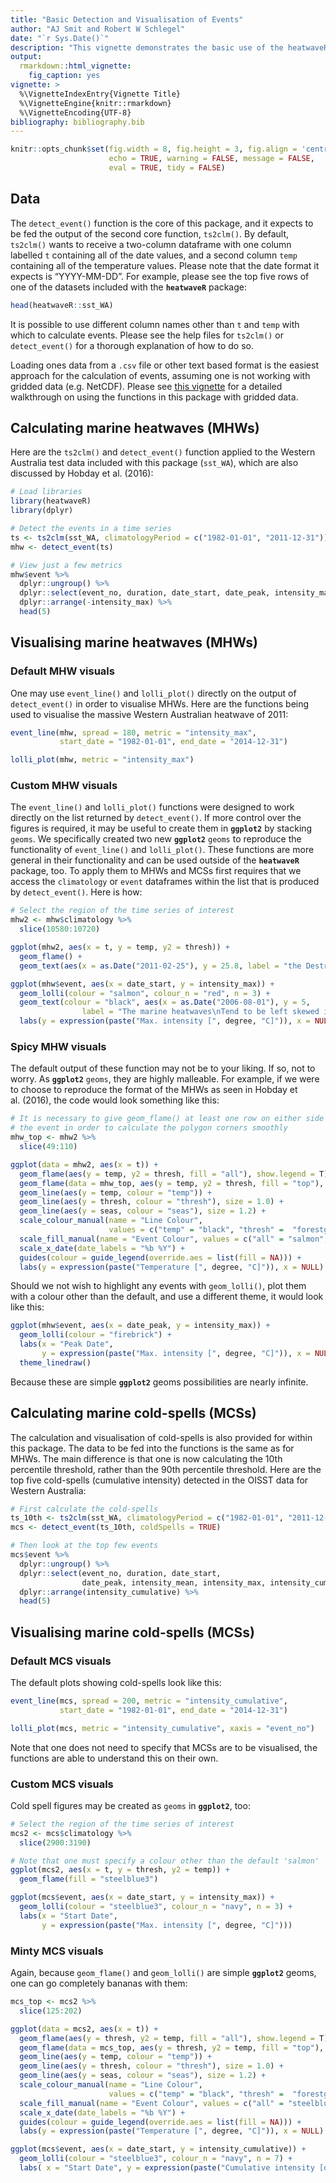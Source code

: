 ```yaml
---
title: "Basic Detection and Visualisation of Events"
author: "AJ Smit and Robert W Schlegel"
date: "`r Sys.Date()`"
description: "This vignette demonstrates the basic use of the heatwaveR package for the detection and visualisation of events."
output: 
  rmarkdown::html_vignette:
    fig_caption: yes
vignette: >
  %\VignetteIndexEntry{Vignette Title}
  %\VignetteEngine{knitr::rmarkdown}
  %\VignetteEncoding{UTF-8}
bibliography: bibliography.bib
---
```


```r
knitr::opts_chunk$set(fig.width = 8, fig.height = 3, fig.align = 'centre',
                      echo = TRUE, warning = FALSE, message = FALSE,
                      eval = TRUE, tidy = FALSE)
```

## Data

The `detect_event()` function is the core of this package, and it expects to be fed the output of the second core function, `ts2clm()`. By default, `ts2clm()` wants to receive a two-column dataframe with one column labelled `t` containing all of the date values, and a second column `temp` containing all of the temperature values. Please note that the date format it expects is "YYYY-MM-DD". For example, please see the top five rows of one of the datasets included with the __`heatwaveR`__ package:

```r
head(heatwaveR::sst_WA)
```

It is possible to use different column names other than `t` and `temp` with which to calculate events. Please see the help files for `ts2clm()` or `detect_event()` for a thorough explanation of how to do so.

Loading ones data from a `.csv` file or other text based format is the easiest approach for the calculation of events, assuming one is not working with gridded data (e.g. NetCDF). Please see [this vignette](https://robwschlegel.github.io/heatwaveR/articles/gridded_event_detection.html) for a detailed walkthrough on using the functions in this package with gridded data.

## Calculating marine heatwaves (MHWs)

Here are the `ts2clm()` and `detect_event()` function applied to the Western Australia test data included with this package (`sst_WA`), which are also discussed by Hobday et al. (2016):

```r
# Load libraries
library(heatwaveR)
library(dplyr)

# Detect the events in a time series
ts <- ts2clm(sst_WA, climatologyPeriod = c("1982-01-01", "2011-12-31"))
mhw <- detect_event(ts)

# View just a few metrics
mhw$event %>% 
  dplyr::ungroup() %>%
  dplyr::select(event_no, duration, date_start, date_peak, intensity_max, intensity_cumulative) %>% 
  dplyr::arrange(-intensity_max) %>% 
  head(5)
```

## Visualising marine heatwaves (MHWs)

### Default MHW visuals

One may use `event_line()` and `lolli_plot()` directly on the output of `detect_event()` in order to visualise MHWs. Here are the functions being used to visualise the massive Western Australian heatwave of 2011:

```r
event_line(mhw, spread = 180, metric = "intensity_max", 
           start_date = "1982-01-01", end_date = "2014-12-31")

lolli_plot(mhw, metric = "intensity_max")
```
<!-- ![](vignettes/fig-example1-1.png) -->
<!-- ![](vignettes/fig-example2-1.png) -->

### Custom MHW visuals

The `event_line()` and `lolli_plot()` functions were designed to work directly on the list returned by `detect_event()`. If more control over the figures is required, it may be useful to create them in **`ggplot2`** by stacking `geoms`. We specifically created two new **`ggplot2`** `geoms` to reproduce the functionality of `event_line()` and `lolli_plot()`. These functions are more general in their functionality and can be used outside of the **`heatwaveR`** package, too. To apply them to MHWs and MCSs first requires that we access the `climatology` or `event` dataframes within the list that is produced by `detect_event()`. Here is how:

```r
# Select the region of the time series of interest
mhw2 <- mhw$climatology %>% 
  slice(10580:10720)

ggplot(mhw2, aes(x = t, y = temp, y2 = thresh)) +
  geom_flame() +
  geom_text(aes(x = as.Date("2011-02-25"), y = 25.8, label = "the Destroyer\nof Kelps"))

ggplot(mhw$event, aes(x = date_start, y = intensity_max)) +
  geom_lolli(colour = "salmon", colour_n = "red", n = 3) +
  geom_text(colour = "black", aes(x = as.Date("2006-08-01"), y = 5,
                label = "The marine heatwaves\nTend to be left skewed in a\nGiven time series")) +
  labs(y = expression(paste("Max. intensity [", degree, "C]")), x = NULL)
```
<!-- ![](vignettes/fig-example3-1.png) -->
<!-- ![](vignettes/fig-example3-2.png) -->

### Spicy MHW visuals

The default output of these function may not be to your liking. If so, not to worry. As **`ggplot2`** `geoms`, they are highly malleable. For example, if we were to choose to reproduce the format of the MHWs as seen in Hobday et al. (2016), the code would look something like this:

```r
# It is necessary to give geom_flame() at least one row on either side of 
# the event in order to calculate the polygon corners smoothly
mhw_top <- mhw2 %>% 
  slice(49:110)

ggplot(data = mhw2, aes(x = t)) +
  geom_flame(aes(y = temp, y2 = thresh, fill = "all"), show.legend = T) +
  geom_flame(data = mhw_top, aes(y = temp, y2 = thresh, fill = "top"), show.legend = T) +
  geom_line(aes(y = temp, colour = "temp")) +
  geom_line(aes(y = thresh, colour = "thresh"), size = 1.0) +
  geom_line(aes(y = seas, colour = "seas"), size = 1.2) +
  scale_colour_manual(name = "Line Colour",
                      values = c("temp" = "black", "thresh" =  "forestgreen", "seas" = "grey80")) +
  scale_fill_manual(name = "Event Colour", values = c("all" = "salmon", "top" = "red")) +
  scale_x_date(date_labels = "%b %Y") +
  guides(colour = guide_legend(override.aes = list(fill = NA))) +
  labs(y = expression(paste("Temperature [", degree, "C]")), x = NULL)
```
<!-- ![](vignettes/fig-example4-1.png) -->

Should we not wish to highlight any events with `geom_lolli()`, plot them with a colour other than the default, and use a different theme, it would look like this:

```r
ggplot(mhw$event, aes(x = date_peak, y = intensity_max)) +
  geom_lolli(colour = "firebrick") +
  labs(x = "Peak Date", 
       y = expression(paste("Max. intensity [", degree, "C]")), x = NULL) +
  theme_linedraw()
```
<!-- ![](vignettes/fig-example5-1.png) -->

Because these are simple **`ggplot2`** geoms possibilities are nearly infinite.

## Calculating marine cold-spells (MCSs)

The calculation and visualisation of cold-spells is also provided for within this package. The data to be fed into the functions is the same as for MHWs. The main difference is that one is now calculating the 10th percentile threshold, rather than the 90th percentile threshold. Here are the top five cold-spells (cumulative intensity) detected in the OISST data for Western Australia:

```r
# First calculate the cold-spells
ts_10th <- ts2clm(sst_WA, climatologyPeriod = c("1982-01-01", "2011-12-31"), pctile = 10)
mcs <- detect_event(ts_10th, coldSpells = TRUE)

# Then look at the top few events
mcs$event %>% 
  dplyr::ungroup() %>%
  dplyr::select(event_no, duration, date_start,
                date_peak, intensity_mean, intensity_max, intensity_cumulative) %>%
  dplyr::arrange(intensity_cumulative) %>% 
  head(5)
```

## Visualising marine cold-spells (MCSs)

### Default MCS visuals

The default plots showing cold-spells look like this:

```r
event_line(mcs, spread = 200, metric = "intensity_cumulative",
           start_date = "1982-01-01", end_date = "2014-12-31")

lolli_plot(mcs, metric = "intensity_cumulative", xaxis = "event_no")
```
<!-- ![](vignettes/fig-example6-1.png) -->
<!-- ![](vignettes/fig-example6-2.png) -->

Note that one does not need to specify that MCSs are to be visualised, the functions are able to understand this on their own.

### Custom MCS visuals

Cold spell figures may be created as `geoms` in **`ggplot2`**, too:

```r
# Select the region of the time series of interest
mcs2 <- mcs$climatology %>% 
  slice(2900:3190)

# Note that one must specify a colour other than the default 'salmon'
ggplot(mcs2, aes(x = t, y = thresh, y2 = temp)) +
  geom_flame(fill = "steelblue3")

ggplot(mcs$event, aes(x = date_start, y = intensity_max)) +
  geom_lolli(colour = "steelblue3", colour_n = "navy", n = 3) +
  labs(x = "Start Date",
       y = expression(paste("Max. intensity [", degree, "C]")))
```

### Minty MCS visuals

Again, because `geom_flame()` and `geom_lolli()` are simple **`ggplot2`** geoms, one can go completely bananas with them:

```r
mcs_top <- mcs2 %>% 
  slice(125:202)

ggplot(data = mcs2, aes(x = t)) +
  geom_flame(aes(y = thresh, y2 = temp, fill = "all"), show.legend = T) +
  geom_flame(data = mcs_top, aes(y = thresh, y2 = temp, fill = "top"), show.legend = T) +
  geom_line(aes(y = temp, colour = "temp")) +
  geom_line(aes(y = thresh, colour = "thresh"), size = 1.0) +
  geom_line(aes(y = seas, colour = "seas"), size = 1.2) +
  scale_colour_manual(name = "Line Colour",
                      values = c("temp" = "black", "thresh" =  "forestgreen", "seas" = "grey80")) +
  scale_fill_manual(name = "Event Colour", values = c("all" = "steelblue3", "top" = "navy")) +
  scale_x_date(date_labels = "%b %Y") +
  guides(colour = guide_legend(override.aes = list(fill = NA))) +
  labs(y = expression(paste("Temperature [", degree, "C]")), x = NULL)

ggplot(mcs$event, aes(x = date_start, y = intensity_cumulative)) +
  geom_lolli(colour = "steelblue3", colour_n = "navy", n = 7) +
  labs( x = "Start Date", y = expression(paste("Cumulative intensity [days x ", degree, "C]")))
```
<!-- ![](vignettes/fig-example7-1.png) -->
<!-- ![](vignettes/fig-example7-2.png) -->
